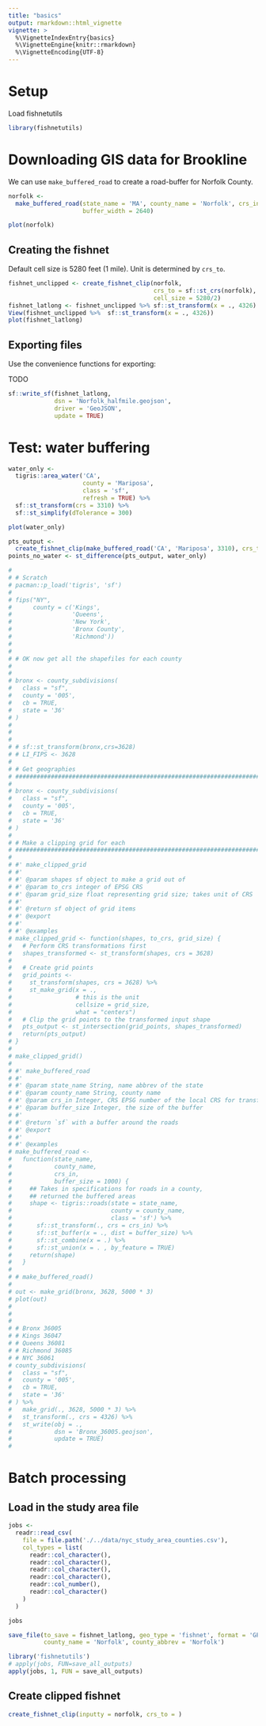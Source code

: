 ```yaml
---
title: "basics"
output: rmarkdown::html_vignette
vignette: >
  %\VignetteIndexEntry{basics}
  %\VignetteEngine{knitr::rmarkdown}
  %\VignetteEncoding{UTF-8}
---
```


# Setup

Load fishnetutils

```r
library(fishnetutils)


```



# Downloading GIS data for Brookline

We can use `make_buffered_road` to create a road-buffer for Norfolk County.

```r

norfolk <- 
  make_buffered_road(state_name = 'MA', county_name = 'Norfolk', crs_in = 102286, 
                     buffer_width = 2640)

plot(norfolk)

```

## Creating the fishnet

Default cell size is 5280 feet (1 mile). Unit is determined by `crs_to`.

```r

fishnet_unclipped <- create_fishnet_clip(norfolk, 
                                         crs_to = sf::st_crs(norfolk),
                                         cell_size = 5280/2)
fishnet_latlong <- fishnet_unclipped %>% sf::st_transform(x = ., 4326)
View(fishnet_unclipped %>%  sf::st_transform(x = ., 4326))
plot(fishnet_latlong)
```

## Exporting files

Use the convenience functions for exporting:

TODO
 
```r

sf::write_sf(fishnet_latlong,
             dsn = 'Norfolk_halfmile.geojson',
             driver = 'GeoJSON',
             update = TRUE)

```

# Test: water buffering

```r

water_only <-
  tigris::area_water('CA',
                     county = 'Mariposa',
                     class = 'sf',
                     refresh = TRUE) %>%
  sf::st_transform(crs = 3310) %>%
  sf::st_simplify(dTolerance = 300)

plot(water_only)

pts_output <-
  create_fishnet_clip(make_buffered_road('CA', 'Mariposa', 3310), crs_to = 3310)
points_no_water <- st_difference(pts_output, water_only)


```

```r
# 
# # Scratch
# pacman::p_load('tigris', 'sf')
# 
# fips("NY",
#      county = c('Kings',
#                 'Queens',
#                 'New York',
#                 'Bronx County',
#                 'Richmond'))
# 
# 
# # OK now get all the shapefiles for each county
# 
# 
# bronx <- county_subdivisions(
#   class = "sf",
#   county = '005',
#   cb = TRUE,
#   state = '36'
# )
# 
# 
# 
# # sf::st_transform(bronx,crs=3628)
# # LI_FIPS <- 3628
# 
# # Get geographies
# ############################################################################
# 
# bronx <- county_subdivisions(
#   class = "sf",
#   county = '005',
#   cb = TRUE,
#   state = '36'
# )
# 
# # Make a clipping grid for each
# ############################################################################
# 
# #' make_clipped_grid
# #'
# #' @param shapes sf object to make a grid out of
# #' @param to_crs integer of EPSG CRS
# #' @param grid_size float representing grid size; takes unit of CRS
# #'
# #' @return sf object of grid items
# #' @export
# #'
# #' @examples
# make_clipped_grid <- function(shapes, to_crs, grid_size) {
#   # Perform CRS transformations first
#   shapes_transformed <- st_transform(shapes, crs = 3628)
# 
#   # Create grid points
#   grid_points <-
#     st_transform(shapes, crs = 3628) %>%
#     st_make_grid(x = .,
#                  # this is the unit
#                  cellsize = grid_size,
#                  what = "centers")
#   # Clip the grid points to the transformed input shape
#   pts_output <- st_intersection(grid_points, shapes_transformed)
#   return(pts_output)
# }
# 
# make_clipped_grid()
# 
# #' make_buffered_road
# #'
# #' @param state_name String, name abbrev of the state
# #' @param county_name String, county name
# #' @param crs_in Integer, CRS EPSG number of the local CRS for transforms
# #' @param buffer_size Integer, the size of the buffer
# #'
# #' @return `sf` with a buffer around the roads
# #' @export
# #'
# #' @examples
# make_buffered_road <-
#   function(state_name,
#            county_name,
#            crs_in,
#            buffer_size = 1000) {
#     ## Takes in specifications for roads in a county,
#     ## returned the buffered areas
#     shape <- tigris::roads(state = state_name,
#                            county = county_name,
#                            class = 'sf') %>%
#       sf::st_transform(., crs = crs_in) %>%
#       sf::st_buffer(x = ., dist = buffer_size) %>%
#       sf::st_combine(x = .) %>%
#       sf::st_union(x = . , by_feature = TRUE)
#     return(shape)
#   }
# 
# # make_buffered_road()
# 
# out <- make_grid(bronx, 3628, 5000 * 3)
# plot(out)
# 
# 
# 
# # Bronx 36005
# # Kings 36047
# # Queens 36081
# # Richmond 36085
# # NYC 36061
# county_subdivisions(
#   class = "sf",
#   county = '005',
#   cb = TRUE,
#   state = '36'
# ) %>%
#   make_grid(., 3628, 5000 * 3) %>%
#   st_transform(., crs = 4326) %>%
#   st_write(obj = .,
#            dsn = 'Bronx_36005.geojson',
#            update = TRUE)
# 

```


# Batch processing

## Load in the study area file 
```r
jobs <-
  readr::read_csv(
    file = file.path('./../data/nyc_study_area_counties.csv'),
    col_types = list(
      readr::col_character(),
      readr::col_character(),
      readr::col_character(),
      readr::col_character(),
      readr::col_number(),
      readr::col_character()
    )
  )

jobs
```



```r

save_file(to_save = fishnet_latlong, geo_type = 'fishnet', format = 'GPKG',
          county_name = 'Norfolk', county_abbrev = 'Norfolk')

```


```r
library('fishnetutils')
# apply(jobs, FUN=save_all_outputs)
apply(jobs, 1, FUN = save_all_outputs)


```


## Create clipped fishnet 
```r


create_fishnet_clip(inputty = norfolk, crs_to = )

```
